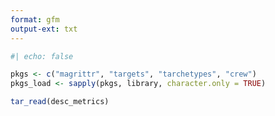 ```yaml
---
format: gfm
output-ext: txt
---
```


```r
#| echo: false

pkgs <- c("magrittr", "targets", "tarchetypes", "crew")
pkgs_load <- sapply(pkgs, library, character.only = TRUE)

tar_read(desc_metrics)

```
